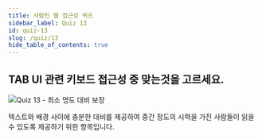 ```yaml
---
title: 사람인 웹 접근성 퀴즈
sidebar_label: Quiz 13
id: quiz-13
slug: /quiz/13
hide_table_of_contents: true
---
```


## TAB UI 관련 키보드 접근성 중 맞는것을 고르세요.

![Quiz 13 - 최소 명도 대비 보장](/img/a11y/quiz-contrast.png)




텍스트와 배경 사이에 충분한 대비를 제공하여 중간 정도의 시력을 가진 사람들이 읽을 수 있도록 제공하기 위한 항목입니다.